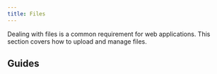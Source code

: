 ```yaml
---
title: Files
---
```



Dealing with files is a common requirement for web applications. This section covers how to upload and manage files.

## Guides

<div className="row category-index-row">
  <article key="uploading-files" className="col col--6">
    <DocCard item={{type: "link", href: "./files/uploading-files", label: "Uploading files", docId: "files/uploading-files" }} />
  </article>
  <article key="managing-files" className="col col--6">
    <DocCard item={{type: "link", href: "./files/managing-files", label: "Managing files", docId: "files/managing-files" }} />
  </article>
</div>
